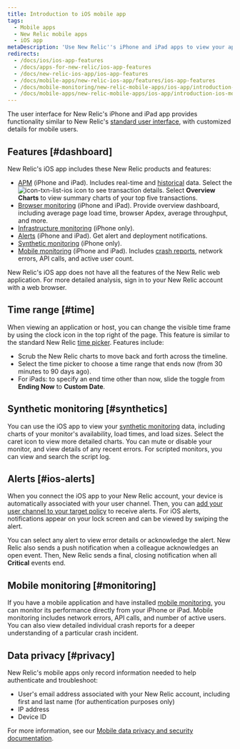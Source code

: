 ```yaml
---
title: Introduction to iOS mobile app
tags:
  - Mobile apps
  - New Relic mobile apps
  - iOS app
metaDescription: 'Use New Relic''s iPhone and iPad apps to view your applications, infrastructure data, and key transactions, plus any alerts about them.'
redirects:
  - /docs/ios/ios-app-features
  - /docs/apps-for-new-relic/ios-app-features
  - /docs/new-relic-ios-app/ios-app-features
  - /docs/mobile-apps/new-relic-ios-app/features/ios-app-features
  - /docs/mobile-monitoring/new-relic-mobile-apps/ios-app/introduction-ios-mobile-app
  - /docs/mobile-apps/new-relic-mobile-apps/ios-app/introduction-ios-mobile-app
---
```



The user interface for New Relic's iPhone and iPad app provides functionality similar to New Relic's [standard user interface](/docs/site/standard-dashboard-features), with customized details for mobile users.

## Features [#dashboard]

New Relic's iOS app includes these New Relic products and features:

* [APM](/docs/apm) (iPhone and iPad). Includes real-time and [historical](#time) data. Select the <ImageSizing width="33px" height="20px"><img
    src={iconTxnListIos}
    title="icon-txn-list-ios"
    alt="icon-txn-list-ios"
  /></ImageSizing> icon to see transaction details. Select **Overview Charts** to view summary charts of your top five transactions.
* [Browser monitoring](/docs/browser) (iPhone and iPad). Provide overview dashboard, including average page load time, browser Apdex, average throughput, and more.
* [Infrastructure monitoring](/docs/infrastructure) (iPhone only).
* [Alerts](#ios-alerts) (iPhone and iPad). Get alert and deployment notifications.
* [Synthetic monitoring](#synthetics) (iPhone only).
* [Mobile monitoring](#monitoring) (iPhone and iPad). Includes [crash reports](/docs/mobile-monitoring/mobile-monitoring-ui/mobile-app-dashboards/mobile-apps-crash-dashboard), network errors, API calls, and active user count.

New Relic's iOS app does not have all the features of the New Relic web application. For more detailed analysis, sign in to your New Relic account with a web browser.

## Time range [#time]

When viewing an application or host, you can change the visible time frame by using the clock icon in the top right of the page. This feature is similar to the standard New Relic [time picker](/docs/site/timepicker-setting-time-periods-to-view-data). Features include:

* Scrub the New Relic charts to move back and forth across the timeline.
* Select the time picker to choose a time range that ends now (from 30 minutes to 90 days ago).
* For iPads: to specify an end time other than now, slide the toggle from **Ending Now** to **Custom Date**.

## Synthetic monitoring [#synthetics]

You can use the iOS app to view your [synthetic monitoring](/docs/synthetics/new-relic-synthetics/getting-started/new-relic-synthetics) data, including charts of your monitor's availability, load times, and load sizes. Select the caret <Icon name="fe-chevron-down"/>
icon to view more detailed charts. You can mute or disable your monitor, and view details of any recent errors. For scripted monitors, you can view and search the script log.

## Alerts [#ios-alerts]

When you connect the iOS app to your New Relic account, your device is automatically associated with your user channel. Then, you can [add your user channel to your target policy](/docs/alerts/new-relic-alerts-beta/managing-notification-channels/notification-channels-controlling-where-send-alerts#mobile-push) to receive alerts. For iOS alerts, notifications appear on your lock screen and can be viewed by swiping the alert.

You can select any alert to view error details or acknowledge the alert. New Relic also sends a push notification when a colleague acknowledges an open event. Then, New Relic sends a final, closing notification when all **Critical** events end.

## Mobile monitoring [#monitoring]

If you have a mobile application and have installed [mobile monitoring](/docs/mobile-apps/new-relic-mobile), you can monitor its performance directly from your iPhone or iPad. Mobile monitoring includes network errors, API calls, and number of active users. You can also view detailed individual crash reports for a deeper understanding of a particular crash incident.

## Data privacy [#privacy]

New Relic's mobile apps only record information needed to help authenticate and troubleshoot:

* User's email address associated with your New Relic account, including first and last name (for authentication purposes only)
* IP address
* Device ID

For more information, see our [Mobile data privacy and security documentation](/docs/mobile-monitoring/new-relic-mobile/get-started/security-mobile-apps).
